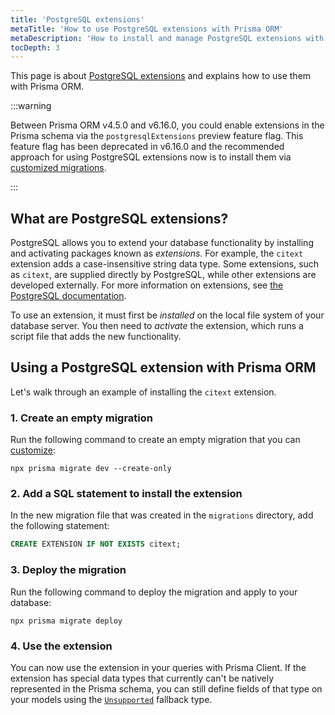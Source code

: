 ```yaml
---
title: 'PostgreSQL extensions'
metaTitle: 'How to use PostgreSQL extensions with Prisma ORM'
metaDescription: 'How to install and manage PostgreSQL extensions with Prisma ORM using customized migrations, and how to use them in Prisma Client.'
tocDepth: 3
---
```


This page is about [PostgreSQL extensions](https://www.postgresql.org/docs/current/external-extensions.html) and explains how to use them with Prisma ORM.

:::warning

Between Prisma ORM v4.5.0 and v6.16.0, you could enable extensions in the Prisma schema via the `postgresqlExtensions` preview feature flag. This feature flag has been deprecated in v6.16.0 and the recommended approach for using PostgreSQL extensions now is to install them via [customized migrations](/orm/prisma-migrate/workflows/customizing-migrations).

:::

## What are PostgreSQL extensions?

PostgreSQL allows you to extend your database functionality by installing and activating packages known as _extensions_. For example, the `citext` extension adds a case-insensitive string data type. Some extensions, such as `citext`, are supplied directly by PostgreSQL, while other extensions are developed externally. For more information on extensions, see [the PostgreSQL documentation](https://www.postgresql.org/docs/current/sql-createextension.html).

To use an extension, it must first be _installed_ on the local file system of your database server. You then need to _activate_ the extension, which runs a script file that adds the new functionality.

## Using a PostgreSQL extension with Prisma ORM

Let's walk through an example of installing the `citext` extension.

### 1. Create an empty migration

Run the following command to create an empty migration that you can [customize](/orm/prisma-migrate/workflows/customizing-migrations):

```terminal
npx prisma migrate dev --create-only
```

### 2. Add a SQL statement to install the extension

In the new migration file that was created in the `migrations` directory, add the following statement:

```sql
CREATE EXTENSION IF NOT EXISTS citext;
```

### 3. Deploy the migration

Run the following command to deploy the migration and apply to your database:

```terminal
npx prisma migrate deploy
```

### 4. Use the extension 

You can now use the extension in your queries with Prisma Client. If the extension has special data types that currently can't be natively represented in the Prisma schema, you can still define fields of that type on your models using the [`Unsupported`](/orm/prisma-schema/data-model/models#unsupported-types) fallback type.